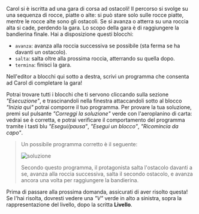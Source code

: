 
Carol si è iscritta ad una gara di corsa ad ostacoli!
Il percorso si svolge su una sequenza di rocce, piatte o alte: si può stare solo sulle rocce piatte, mentre le rocce alte sono gli ostacoli.
Se si avanza o atterra su una roccia alta si cade, perdendo la gara.
Lo scopo della gara è di raggiungere la bandierina finale.
Hai a disposizione questi blocchi:

- `avanza`: avanza alla roccia successiva se possibile (sta ferma se ha davanti un ostacolo).
- `salta`: salta oltre alla prossima roccia, atterrando su quella dopo.
- `termina`: finisci la gara.

Nell'editor a blocchi qui sotto a destra, scrivi un programma che consenta ad Carol di completare la gara!

Potrai trovare tutti i blocchi che ti servono cliccando sulla sezione _"Esecuzione"_, e trascinandoli nella finestra attaccandoli sotto al blocco _"Inizia qui"_ potrai comporre il tuo programma.
Per provare la tua soluzione, premi sul pulsante _"Correggi la soluzione"_ verde con l'aeroplanino di carta: vedrai se è corretta, e potrai verificare il comportamento del programma tramite i
tasti blu _"Esegui/pausa"_, _"Esegui un blocco"_, _"Ricomincia da capo"_.

<Blockly
  toolbox={toolbox}
  customBlocks={customBlocks}
  initialBlocks={initialBlocks}
  testcases={testcases}
  visualizer={Visualizer}
/>

> Un possibile programma corretto è il seguente:
>
> ![soluzione](sol.png)
>
> Secondo questo programma, il protagonista salta l'ostacolo davanti a se,
> avanza alla roccia successiva, salta il secondo ostacolo, e avanza ancora
> una volta per raggiungere la bandierina.

Prima di passare alla prossima domanda, assicurati di aver risolto questa! Se l'hai risolta, dovresti vedere una _"V"_ verde in alto a sinistra, sopra la rappresentazione del livello, dopo la scritta **Livello**.